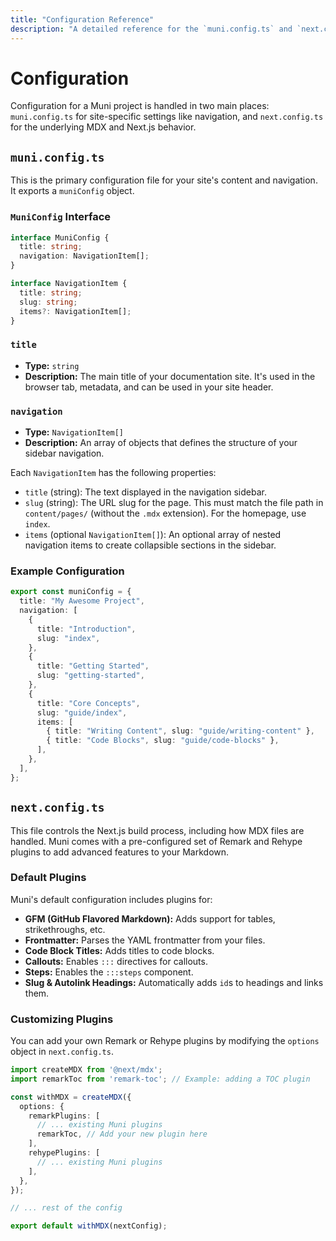 ```yaml
---
title: "Configuration Reference"
description: "A detailed reference for the `muni.config.ts` and `next.config.ts` files."
---
```


# Configuration

Configuration for a Muni project is handled in two main places: `muni.config.ts` for site-specific settings like navigation, and `next.config.ts` for the underlying MDX and Next.js behavior.

## `muni.config.ts`

This is the primary configuration file for your site's content and navigation. It exports a `muniConfig` object.

### `MuniConfig` Interface

```typescript
interface MuniConfig {
  title: string;
  navigation: NavigationItem[];
}

interface NavigationItem {
  title: string;
  slug: string;
  items?: NavigationItem[];
}
```

### `title`

-   **Type:** `string`
-   **Description:** The main title of your documentation site. It's used in the browser tab, metadata, and can be used in your site header.

### `navigation`

-   **Type:** `NavigationItem[]`
-   **Description:** An array of objects that defines the structure of your sidebar navigation.

Each `NavigationItem` has the following properties:

-   `title` (string): The text displayed in the navigation sidebar.
-   `slug` (string): The URL slug for the page. This must match the file path in `content/pages/` (without the `.mdx` extension). For the homepage, use `index`.
-   `items` (optional `NavigationItem[]`): An optional array of nested navigation items to create collapsible sections in the sidebar.

### Example Configuration

```ts [muni.config.ts]
export const muniConfig = {
  title: "My Awesome Project",
  navigation: [
    {
      title: "Introduction",
      slug: "index",
    },
    {
      title: "Getting Started",
      slug: "getting-started",
    },
    {
      title: "Core Concepts",
      slug: "guide/index",
      items: [
        { title: "Writing Content", slug: "guide/writing-content" },
        { title: "Code Blocks", slug: "guide/code-blocks" },
      ],
    },
  ],
};
```

## `next.config.ts`

This file controls the Next.js build process, including how MDX files are handled. Muni comes with a pre-configured set of Remark and Rehype plugins to add advanced features to your Markdown.

### Default Plugins

Muni's default configuration includes plugins for:

-   **GFM (GitHub Flavored Markdown):** Adds support for tables, strikethroughs, etc.
-   **Frontmatter:** Parses the YAML frontmatter from your files.
-   **Code Block Titles:** Adds titles to code blocks.
-   **Callouts:** Enables `:::` directives for callouts.
-   **Steps:** Enables the `:::steps` component.
-   **Slug & Autolink Headings:** Automatically adds `id`s to headings and links them.

### Customizing Plugins

You can add your own Remark or Rehype plugins by modifying the `options` object in `next.config.ts`.

```ts [next.config.ts]
import createMDX from '@next/mdx';
import remarkToc from 'remark-toc'; // Example: adding a TOC plugin

const withMDX = createMDX({
  options: {
    remarkPlugins: [
      // ... existing Muni plugins
      remarkToc, // Add your new plugin here
    ],
    rehypePlugins: [
      // ... existing Muni plugins
    ],
  },
});

// ... rest of the config

export default withMDX(nextConfig);
```
